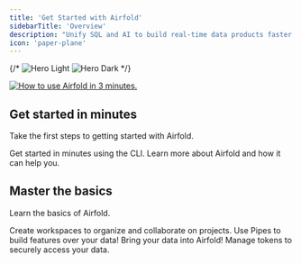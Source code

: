 ```yaml
---
title: 'Get Started with Airfold'
sidebarTitle: 'Overview'
description: "Unify SQL and AI to build real-time data products faster than anything you've seen. Airfold is the first real-time, AI-powered platform."
icon: 'paper-plane'
---
```


{/* <img
  className="block dark:hidden"
  src="/images/banner.svg"
  alt="Hero Light"
/>
<img
  className="hidden dark:block"
  src="/images/banner.svg"
  alt="Hero Dark"
/> */}

<a href="https://airfold.wistia.com/medias/4rqf4c747o?wvideo=4rqf4c747o" target="_blank" rel="noopener noreferrer">
  <img
    src="https://embed-ssl.wistia.com/deliveries/20385013a719ddfe44c1e059594e9739.jpg?image_crop_resized=900x452&image_play_button=true&image_play_button_size=2x&image_play_button_color=bd2e51e0"
    alt="How to use Airfold in 3 minutes."
  />
</a>

## Get started in minutes

Take the first steps to getting started with Airfold.

<CardGroup cols={2}>
  <Card
    title="Quickstart (CLI)"
    icon="code"
    href="/quickstart_cli"
  >
    Get started in minutes using the CLI.
  </Card>
  <Card
    title="Introduction"
    icon="flag"
    href="/introduction"
  >
    Learn more about Airfold and how it can help you.
  </Card>
</CardGroup>

## Master the basics

Learn the basics of Airfold.

<CardGroup cols={2}>
  <Card
    title="Workspaces"
    icon="files"
    href="/workspace/workspaces"
  >
    Create workspaces to organize and collaborate on projects.
  </Card>
  <Card
    title="Pipes"
    icon="rectangle-vertical-history"
    href="/workspace/pipes"
  >
    Use Pipes to build features over your data!
  </Card>
  <Card
    title="Sources"
    icon="database"
    href="/workspace/sources"
  >
    Bring your data into Airfold!
  </Card>
  <Card
    title="Tokens"
    icon="key"
    href="/workspace/tokens"
  >
    Manage tokens to securely access your data.
  </Card>
</CardGroup>
